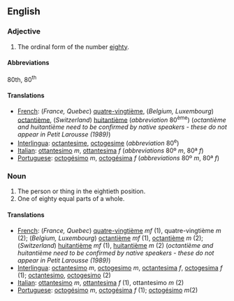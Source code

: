 ==English==

===Adjective===

# The ordinal form of the number [[eighty]].

====Abbreviations====
80th, 80<sup>th</sup>

====Translations====

*[[French]]: (''France, Quebec'') [[quatre-vingtième]], (''Belgium, Luxembourg'') [[octantième]], (''Switzerland'') [[huitantième]] (''abbreviation'' 80<sup>ème</sup>) (''octantième and huitantième need to be confirmed by native speakers - these do not appear in Petit Larousse (1989)'')
*[[Interlingua]]: [[octantesime]], [[octogesime]] (''abbreviation'' 80<sup>e</sup>)
*[[Italian]]: [[ottantesimo]] ''m'', [[ottantesima]] ''f'' (''abbreviations'' 80º ''m'', 80ª ''f'')
*[[Portuguese]]: [[octogésimo]] ''m'', [[octogésima]] ''f'' (''abbreviations'' 80º ''m'', 80ª ''f'')

===Noun===

#The person or thing in the eightieth position.
#One of eighty equal parts of a whole.

====Translations====

*[[French]]: (''France, Quebec'') [[quatre-vingtième]]  ''mf'' (1), quatre-vingtième ''m'' (2);  (''Belgium, Luxembourg'') [[octantième]] ''mf'' (1),  [[octantième]] ''m'' (2); (''Switzerland'') [[huitantième]] ''mf'' (1), [[huitantième]] ''m'' (2) (''octantième and huitantième need to be confirmed by native speakers - these do not appear in Petit Larousse (1989)'')
*[[Interlingua]]: [[octantesimo]] ''m'', [[octogesimo]] ''m'', [[octantesima]] ''f'', [[octogesima]] ''f'' (1); [[octantesimo]], [[octogesimo]] (2)
*[[Italian]]: [[ottantesimo]] ''m'', [[ottantesima]] ''f'' (1), ottantesimo ''m'' (2)
*[[Portuguese]]: [[octogésimo]] ''m'', [[octogésima]] ''f'' (1); [[octogésimo]] ''m''(2)